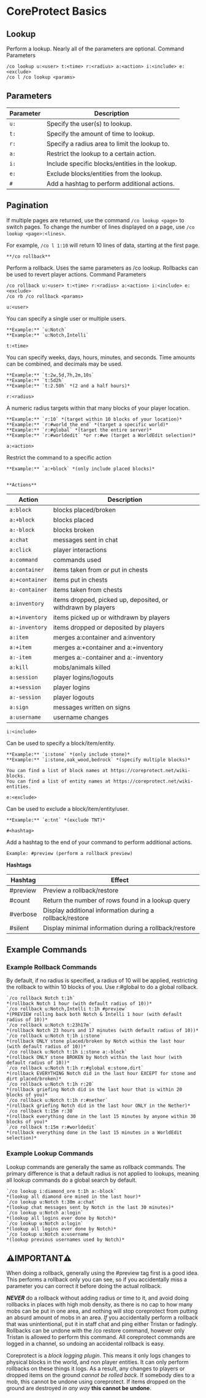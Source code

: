 # CoreProtect Basics

## Lookup

Perform a lookup. Nearly all of the parameters are optional.
Command Parameters

```
/co lookup u:<user> t:<time> r:<radius> a:<action> i:<include> e:<exclude>
/co l /co lookup <params>
```

## Parameters

| Parameter | Description                                     |
| --------- | ----------------------------------------------- |
| `u:`      | Specify the user(s) to lookup.                  |
| `t:`      | Specify the amount of time to lookup.           |
| `r:`      | Specify a radius area to limit the lookup to.   |
| `a:`      | Restrict the lookup to a certain action.        |
| `i:`      | Include specific blocks/entities in the lookup. |
| `e:`      | Exclude blocks/entities from the lookup.        |
| `#`       | Add a hashtag to perform additional actions.    |

## Pagination

If multiple pages are returned, use the command `/co lookup <page>` to switch pages.
To change the number of lines displayed on a page, use `/co lookup <page>:<lines>`.

For example, `/co l 1:10` will return 10 lines of data, starting at the first page.

    **/co rollback**

Perform a rollback. Uses the same parameters as /co lookup.
Rollbacks can be used to revert player actions.
Command Parameters

```
/co rollback u:<user> t:<time> r:<radius> a:<action> i:<include> e:<exclude>
/co rb /co rollback <params>
```

`u:<user>`

You can specify a single user or multiple users.

    **Example:** `u:Notch`
    **Example:** `u:Notch,Intelli`

`t:<time>`

You can specify weeks, days, hours, minutes, and seconds.
Time amounts can be combined, and decimals may be used.

    **Example:** `t:2w,5d,7h,2m,10s`
    **Example:** `t:5d2h`
    **Example:** `t:2.50h` *(2 and a half hours)*

`r:<radius>`

A numeric radius targets within that many blocks of your player location.

    **Example:** `r:10` *(target within 10 blocks of your location)*
    **Example:** `r:#world_the_end` *(target a specific world)*
    **Example:** `r:#global` *(target the entire server)*
    **Example:** `r:#worldedit` *or r:#we (target a WorldEdit selection)*

`a:<action>`

Restrict the command to a specific action

    **Example:** `a:+block` *(only include placed blocks)*


    **Actions**

| Action         | Description                                                  |
| -------------- | ------------------------------------------------------------ |
| `a:block`      | blocks placed/broken                                         |
| `a:+block`     | blocks placed                                                |
| `a:-block`     | blocks broken                                                |
| `a:chat`       | messages sent in chat                                        |
| `a:click`      | player interactions                                          |
| `a:command`    | commands used                                                |
| `a:container`  | items taken from or put in chests                            |
| `a:+container` | items put in chests                                          |
| `a:-container` | items taken from chests                                      |
| `a:inventory`  | items dropped, picked up, deposited, or withdrawn by players |
| `a:+inventory` | items picked up or withdrawn by players                      |
| `a:-inventory` | items dropped or deposited by players                        |
| `a:item`       | merges a:container and a:inventory                           |
| `a:+item`      | merges a:+container and a:+inventory                         |
| `a:-item`      | merges a:-container and a:-inventory                         |
| `a:kill`       | mobs/animals killed                                          |
| `a:session`    | player logins/logouts                                        |
| `a:+session`   | player logins                                                |
| `a:-session`   | player logouts                                               |
| `a:sign`       | messages written on signs                                    |
| `a:username`   | username changes                                             |

`i:<include>`

Can be used to specify a block/item/entity.

    **Example:** `i:stone` *(only include stone)*
    **Example:** `i:stone,oak_wood,bedrock` *(specify multiple blocks)*

    You can find a list of block names at https://coreprotect.net/wiki-blocks.
    You can find a list of entity names at https://coreprotect.net/wiki-entities.

`e:<exclude>`

Can be used to exclude a block/item/entity/user.

    **Example:** `e:tnt` *(exclude TNT)*

`#<hashtag>`

Add a hashtag to the end of your command to perform additional actions.

    Example: #preview (perform a rollback preview)

**Hashtags**

| Hashtag  | Effect                                                   |
| -------- | -------------------------------------------------------- |
| #preview | Preview a rollback/restore                               |
| #count   | Return the number of rows found in a lookup query        |
| #verbose | Display additional information during a rollback/restore |
| #silent  | Display minimal information during a rollback/restore    |

## Example Commands

### Example Rollback Commands

By default, if no radius is specified, a radius of 10 will be applied, restricting the rollback to within 10 blocks of you. Use r:#global to do a global rollback.

    `/co rollback Notch t:1h`
    *(rollback Notch 1 hour (with default radius of 10))*
    `/co rollback u:Notch,Intelli t:1h #preview`
    *(PREVIEW rolling back both Notch & Intelli 1 hour (with default radius of 10))*
    `/co rollback u:Notch t:23h17m`
    *(rollback Notch 23 hours and 17 minutes (with default radius of 10))*
    `/co rollback u:Notch t:1h i:stone`
    *(rollback ONLY stone placed/broken by Notch within the last hour (with default radius of 10))*
    `/co rollback u:Notch t:1h i:stone a:-block`
    *(rollback ONLY stone BROKEN by Notch within the last hour (with default radius of 10))*
    `/co rollback u:Notch t:1h r:#global e:stone,dirt`
    *(rollback EVERYTHING Notch did in the last hour EXCEPT for stone and dirt placed/broken)*
    `/co rollback u:Notch t:1h r:20`
    *(rollback griefing Notch did in the last hour that is within 20 blocks of you)*
    `/co rollback u:Notch t:1h r:#nether`
    *(rollback griefing Notch did in the last hour ONLY in the Nether)*
    `/co rollback t:15m r:30`
    *(rollback everything done in the last 15 minutes by anyone within 30 blocks of you)*
    `/co rollback t:15m r:#worldedit`
    *(rollback everything done in the last 15 minutes in a WorldEdit selection)*

### Example Lookup Commands

Lookup commands are generally the same as rollback commands. The primary difference is that a default radius is
not applied to lookups, meaning all lookup commands do a global search by default.

    `/co lookup i:diamond_ore t:1h a:-block`
    *(lookup all diamond ore mined in the last hour)*
    `/co lookup u:Notch t:30m a:chat`
    *(lookup chat messages sent by Notch in the last 30 minutes)*
    `/co lookup u:Notch a:login`
    *(lookup all logins ever done by Notch)*
    `/co lookup u:Notch a:login`
    *(lookup all logins ever done by Notch)*
    `/co lookup u:Notch a:username`
    *(lookup previous usernames used by Notch)*

## ⚠️IMPORTANT⚠️

When doing a rollback, generally using the #preview tag first is a good idea. This performs a rollback only you can
see, so if you accidentally miss a parameter you can correct it before doing the actual rollback.

**_NEVER_** do a rollback without adding radius _or_ time to it, and avoid doing rollbacks in places with high mob
density, as there is no cap to how many mobs can be put in one area, and nothing will stop coreprotect from putting
an absurd amount of mobs in an area. _If_ you accidentally perform a rollback that was unintentional, put it in staff
chat and ping either Tristan or fadingly. Rollbacks can be undone with the /co restore command, however only Tristan
is allowed to perform this command. All coreprotect commands are logged in a channel, so undoing an accidental rollback is easy.

Coreprotect is a _block logging plugin_. This means it only logs changes to physical blocks in the world, and non player entities.
It can only perform rollbacks on these things it logs. As a result, any changes to players or dropped items on the ground _cannot
be rolled back_. If somebody dies to a mob, this cannot be undone using coreprotect. If items dropped on the ground are destroyed
_in any way_ **this cannot be undone**.
